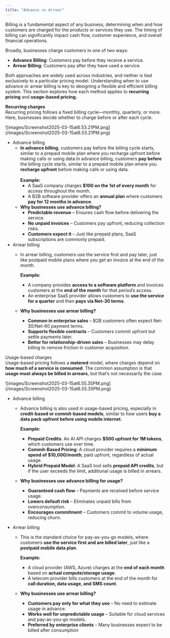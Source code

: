 ```yaml
---
title: "Advance vs Arrear"
---
```


Billing is a fundamental aspect of any business, determining when and how customers are charged for the products or services they use. The timing of billing can significantly impact cash flow, customer experience, and overall financial operations.

Broadly, businesses charge customers in one of two ways:

- **Advance Billing**: Customers pay before they receive a service.
- **Arrear Billing**: Customers pay after they have used a service.

Both approaches are widely used across industries, and neither is tied exclusively to a particular pricing model. Understanding when to use advance or arrear billing is key to designing a flexible and efficient billing system. This section explores how each method applies to **recurring pricing** and **usage-based pricing.**

**Recurring charges**\
Recurring pricing follows a fixed billing cycle—monthly, quarterly, or more. Here, businesses decide whether to charge before or after each cycle.

<Frame>
  ![images/Screenshot2025-03-15at6.53.21PM.png](/images/Screenshot2025-03-15at6.53.21PM.png)
</Frame>

- Advance billing 
  - **In advance billing**, customers pay before the billing cycle starts, similar to a prepaid mobile plan where you recharge upfront before making calls or using data.In advance billing, customers **pay before** the billing cycle starts, similar to a prepaid mobile plan where you **recharge upfront** before making calls or using data.\
    \
    **Example:**
    - A SaaS company charges **$100 on the 1st of every month** for access throughout the month.
    - A B2B software provider offers an **annual plan** where customers **pay for 12 months in advance**.
  - **Why businesses use advance billing?**
    - **Predictable revenue** – Ensures cash flow before delivering the service.
    - **No unpaid invoices** – Customers pay upfront, reducing collection risks.
    - **Customers expect it** – Just like prepaid plans, SaaS subscriptions are commonly prepaid.
- Arrear billing
  - In arrear billing, customers use the service first and pay later, just like postpaid mobile plans where you get an invoice at the end of the month.

    **Example:**
    - A company provides **access to a software platform** and invoices customers at the **end of the month** for that period’s access.
    - An enterprise SaaS provider allows customers to **use the service for a quarter** and then **pays via Net-30 terms**.
  - **Why businesses use arrear billing?**
    - **Common in enterprise sales** – B2B customers often expect Net-30/Net-60 payment terms.
    - **Supports flexible contracts** – Customers commit upfront but settle payments later.
    - **Better for relationship-driven sales** – Businesses may delay billing to remove friction in customer acquisition.

Usage-based charges\
Usage-based pricing follows a **metered** model, where charges depend on **how much of a service is consumed**. The common assumption is that **usage must always be billed in arrears**, but that’s not necessarily the case.

<Frame>
  ![images/Screenshot2025-03-15at6.55.35PM.png](/images/Screenshot2025-03-15at6.55.35PM.png)
</Frame>

- Advance billing 
  - Advance billing is also used in usage-based pricing, especially in **credit-based or commit-based models**, similar to how users **buy a data pack upfront before using mobile internet**.

    **Example:**
    - **Prepaid Credits**: An AI API charges **$500 upfront for 1M tokens**, which customers use over time.
    - **Commit-Based Pricing**: A cloud provider requires a **minimum spend of $10,000/month**, paid upfront, regardless of actual usage.
    - **Hybrid Prepaid Model**: A SaaS tool sells **prepaid API credits**, but if the user exceeds the limit, additional usage is billed in arrears.
  - **Why businesses use advance billing for usage?**
    - **Guaranteed cash flow** – Payments are received before service usage.
    - **Lowers default risk** – Eliminates unpaid bills from overconsumption.
    - **Encourages commitment** – Customers commit to volume usage, reducing churn.
- Arrear billing
  - This is the standard choice for pay-as-you-go models, where customers **use the service first and are billed later**, just like a **postpaid mobile data plan**.

    **Example:**
    - A cloud provider (AWS, Azure) charges at the **end of each month** based on **actual compute/storage usage**.
    - A telecom provider bills customers at the end of the month for **call duration, data usage, and SMS count**.
  - **Why businesses use arrear billing?**
    - **Customers pay only for what they use** – No need to estimate usage in advance.
    - **Works well for unpredictable usage** – Suitable for cloud services and pay-as-you-go models.
    - **Preferred by enterprise clients** – Many businesses expect to be billed after consumption

  ### 
